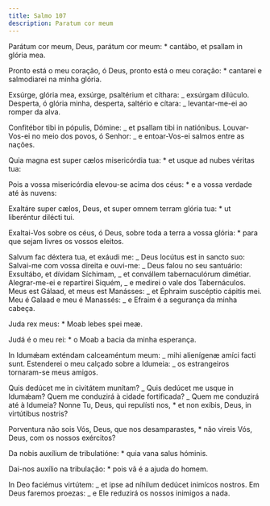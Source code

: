 ```yaml
---
title: Salmo 107
description: Paratum cor meum
---
```


<div class="side-by-side not-content">

Parátum cor meum, Deus, parátum cor meum: \* cantábo, et psallam in glória mea.

Pronto está o meu coração, ó Deus, pronto está o meu coração: \* cantarei e salmodiarei na minha glória.

Exsúrge, glória mea, exsúrge, psaltérium et cíthara: _ exsúrgam dilúculo. Desperta, ó glória minha, desperta, saltério e cítara: _ levantar-me-ei ao romper da alva.

Confitébor tibi in pópulis, Dómine: _ et psallam tibi in natiónibus. Louvar-Vos-ei no meio dos povos, ó Senhor: _ e entoar-Vos-ei salmos entre as nações.

Quia magna est super cælos misericórdia tua: \* et usque ad nubes véritas tua:

Pois a vossa misericórdia elevou-se acima dos céus: \* e a vossa verdade até às nuvens:

Exaltáre super cælos, Deus, et super omnem terram glória tua: \* ut liberéntur dilécti tui.

Exaltai-Vos sobre os céus, ó Deus, sobre toda a terra a vossa glória: \* para que sejam livres os vossos eleitos.

Salvum fac déxtera tua, et exáudi me: _ Deus locútus est in sancto suo: Salvai-me com vossa direita e ouvi-me: _ Deus falou no seu santuário: Exsultábo, et dívidam Síchimam, _ et convállem tabernaculórum dimétiar. Alegrar-me-ei e repartirei Siquém, _ e medirei o vale dos Tabernáculos. Meus est Gálaad, et meus est Manásses: _ et Éphraim suscéptio cápitis mei. Meu é Galaad e meu é Manassés: _ e Efraim é a segurança da minha cabeça.

Juda rex meus: \* Moab lebes spei meæ.

Judá é o meu rei: \* o Moab a bacia da minha esperança.

In Idumǽam exténdam calceaméntum meum: _ mihi alienígenæ amíci facti sunt. Estenderei o meu calçado sobre a Idumeia: _ os estrangeiros tornaram-se meus amigos.

Quis dedúcet me in civitátem munítam? _ Quis dedúcet me usque in Idumǽam? Quem me conduzirá à cidade fortificada? _ Quem me conduzirá até à Idumeia? Nonne Tu, Deus, qui repulísti nos, \* et non exíbis, Deus, in virtútibus nostris?

Porventura não sois Vós, Deus, que nos desamparastes, \* não vireis Vós, Deus, com os nossos exércitos?

Da nobis auxílium de tribulatióne: \* quia vana salus hóminis.

Dai-nos auxílio na tribulação: \* pois vã é a ajuda do homem.

In Deo faciémus virtútem: _ et ipse ad níhilum dedúcet inimícos nostros. Em Deus faremos proezas: _ e Ele reduzirá os nossos inimigos a nada.

</div>
